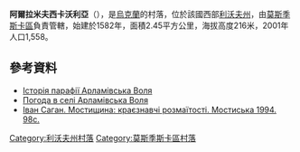 {{coord|49|50|13|N|23|13|49|E|scale:100000|display=title}}

'''阿爾拉米夫西卡沃利亞'''（{{lang-uk|Арламівська Воля}}），是[[烏克蘭|烏克蘭]]的村落，位於該國西部[[利沃夫州|利沃夫州]]，由[[莫斯季斯卡區|莫斯季斯卡區]]負責管轄，始建於1582年，面積2.45平方公里，海拔高度216米，2001年人口1,558。

==參考資料==
* [https://doc-0c-7o-docs.googleusercontent.com/docs/securesc/ha0ro937gcuc7l7deffksulhg5h7mbp1/ns5hli67o2vmoolat1mj6gbgea8n7sgm/1344866400000/17679084390810281880/*/0B6yThqTQhNFETDVyaUJXVy1xMk0?e=download Історія парафії Арламівська Воля]{{dead link|date=2018年5月 |bot=InternetArchiveBot |fix-attempted=yes }}
* [http://weather.in.ua/ua/l'vovskaja/335 Погода в селі Арламівська Воля] {{Wayback|url=http://weather.in.ua/ua/l%27vovskaja/335 |date=20160305115003 }}
* [https://drive.google.com/open?id=0B-i5g47czdOWSW1mTFdUa1JjMW8 Іван Саган. Мостищина: краєзнавчі розмаїтості. Мостиська 1994. 98с.] {{Wayback|url=https://drive.google.com/open?id=0B-i5g47czdOWSW1mTFdUa1JjMW8 |date=20190713143819 }}

{{DEFAULTSORT:Арламівська Воля}}
[[Category:利沃夫州村落|Category:利沃夫州村落]]
[[Category:莫斯季斯卡區村落|Category:莫斯季斯卡區村落]]


{{Lviv-geo-stub}}
